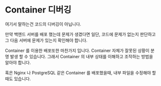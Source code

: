 # Container 디버깅

여기서 말하는건 코드의 디버깅이 아닙니다.

만약 백엔드 서버를 배포 했는데 문제가 생겼다면 일단, 코드에 문제가 없는지 판단하고 그 다음 서버에 문제가 있는지 확인해야 합니다.

Container 를 이용한 배포또한 마찬가지 입니다. Container 자체가 잘못된 상황이 분명 발생 할 수 있습니다. 그래서 Container 의 내부 상태를 이해하고 조작하는 방법을 알아야 합니다.

혹은 Nginx 나 PostgreSQL 같은 Container 를 배포했을때, 내부 파일을 수정해야 할 때도 있습니다.